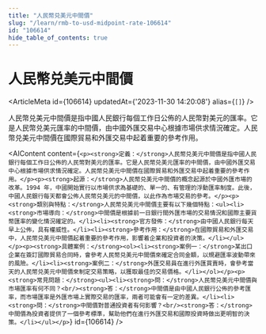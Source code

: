 ```yaml
---
title: "人民幣兑美元中間價"
slug: "/learn/rmb-to-usd-midpoint-rate-106614"
id: "106614"
hide_table_of_contents: true
---
```



# 人民幣兑美元中間價

<ArticleMeta id={106614} updatedAt={'2023-11-30 14:20:08'} alias={`[]`} />
<div className='border-solid border-b border-t-0 my-4 border-[var(--ifm-color-gray-300)]' />

人民幣兑美元中間價是指中國人民銀行每個工作日公佈的人民幣對美元的匯率。它是人民幣兑美元匯率的中間價，由中國外匯交易中心根據市場供求情況確定。人民幣兑美元中間價在國際貿易和外匯交易中起着重要的參考作用。

<AIContent content={`<p><strong>定義：</strong>人民幣兑美元中間價是指中國人民銀行每個工作日公佈的人民幣對美元的匯率。它是人民幣兑美元匯率的中間價，由中國外匯交易中心根據市場供求情況確定。人民幣兑美元中間價在國際貿易和外匯交易中起着重要的參考作用。</p><p><strong>起源：</strong>人民幣兑美元中間價的概念起源於中國外匯市場的改革。1994 年，中國開始實行以市場供求為基礎的、單一的、有管理的浮動匯率制度。此後，中國人民銀行每天都會公佈人民幣兑美元的中間價，以此作為市場交易的參考。</p><p><strong>類別與特點：</strong>人民幣兑美元中間價主要有以下幾個特點：<ul><li><strong>市場導向：</strong>中間價是根據前一日銀行間外匯市場的交易情況和國際主要貨幣匯率的變化情況確定的。</li><li><strong>官方發佈：</strong>由中國人民銀行每天早上公佈，具有權威性。</li><li><strong>參考作用：</strong>在國際貿易和外匯交易中，人民幣兑美元中間價起着重要的參考作用，影響着企業和投資者的決策。</li></ul></p><p><strong>具體案例：</strong><ol><li><strong>案例一：</strong>某出口企業在簽訂國際貿易合同時，會參考人民幣兑美元中間價來確定合同金額，以規避匯率波動帶來的風險。</li><li><strong>案例二：</strong>外匯交易員在進行外匯買賣時，會參考當天的人民幣兑美元中間價來制定交易策略，以獲取最佳的交易價格。</li></ol></p><p><strong>常見問題：</strong><ul><li><strong>問：</strong>人民幣兑美元中間價與市場匯率有何不同？<br/><strong>答：</strong>中間價是由中國人民銀行公佈的參考匯率，而市場匯率是外匯市場上實際交易的匯率，兩者可能會有一定的差異。</li><li><strong>問：</strong>中間價對普通投資者有何影響？<br/><strong>答：</strong>中間價為投資者提供了一個參考標準，幫助他們在進行外匯交易和國際投資時做出更明智的決策。</li></ul></p>`} id={106614} />
